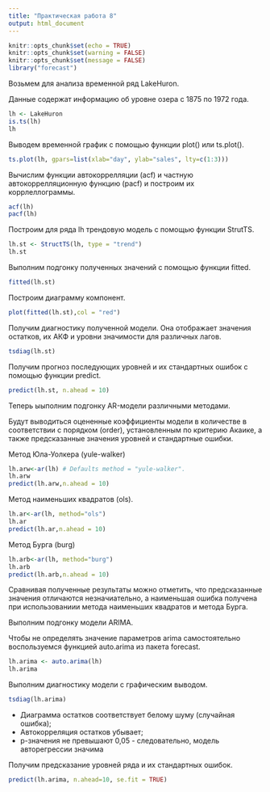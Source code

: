 ```yaml
---
title: "Практическая работа 8"
output: html_document
---
```


```r
knitr::opts_chunk$set(echo = TRUE)
knitr::opts_chunk$set(warning = FALSE)
knitr::opts_chunk$set(message = FALSE)
library("forecast")
```

Возьмем для анализа временной ряд LakeHuron.

Данные содержат информацию об уровне озера с 1875 по 1972 года.

```r
lh <- LakeHuron
is.ts(lh)
lh
```

Выводем временной график с помощью функции plot() или ts.plot().

```r
ts.plot(lh, gpars=list(xlab="day", ylab="sales", lty=c(1:3)))
```

Вычислим функции автокоррелляции (acf) и частную автокоррелляционную функцию (pacf) и построим их коррлеллограммы.

```r
acf(lh)
pacf(lh)
```

Построим для ряда lh трендовую модель с помощью функции StrutTS.

```r
lh.st <- StructTS(lh, type = "trend")
lh.st
```

Выполним подгонку полученных значений с помощью функции fitted.

```r
fitted(lh.st)
```

Построим диаграмму компонент.

```r
plot(fitted(lh.st),col = "red")
```

Получим диагностику полученной модели. Она отображает значения остатков, их АКФ и уровни значимости для различных лагов.

```r
tsdiag(lh.st)
```

Получим прогноз последующих уровней и их стандартных ошибок с помощью функции predict.

```r
predict(lh.st, n.ahead = 10)
```

Теперь ыыполним подгонку AR-модели различными методами. 

Будут выводиться оцененные коэффициенты модели в количестве в соответствии с порядком (order), установленным по критерию Акаике, а также предсказанные значения уровней и стандартные ошибки.

Метод Юла-Уолкера (yule-walker)

```r
lh.arw<-ar(lh) # Defaults method = "yule-walker".
lh.arw
predict(lh.arw,n.ahead = 10)
```

Метод наименьших квадратов (ols).

```r
lh.ar<-ar(lh, method="ols")
lh.ar
predict(lh.ar,n.ahead = 10)
```

Метод Бурга (burg)

```r
lh.arb<-ar(lh, method="burg")
lh.arb
predict(lh.arb,n.ahead = 10)
```

Сравнивая полученные результаты можно отметить, что предсказанные значения отличаются незначиательно, а наименьшая ошибка получена при использованиии метода наименьших квадратов и метода Бурга.

Выполним подгонку модели ARIMA.

Чтобы не определять значение параметров arima самостоятельно воспользуемся функцией auto.arima из пакета forecast.

```r
lh.arima <- auto.arima(lh)
lh.arima
```

Выполним диагностику модели с графическим выводом.

```r
tsdiag(lh.arima)
```

- Диаграмма остатков соответствует белому шуму (случайная ошибка);
- Автокорреляция остатков убывает;
- p-значения не превышают 0,05 - следовательно, модель авторегрессии значима

Получим предсказание уровней ряда и их стандартных ошибок.

```r
predict(lh.arima, n.ahead=10, se.fit = TRUE)
```

